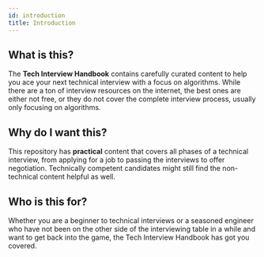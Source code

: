 ```yaml
---
id: introduction
title: Introduction
---
```


## What is this?

The **Tech Interview Handbook** contains carefully curated content to help you ace your next technical interview with a focus on algorithms. While there are a ton of interview resources on the internet, the best ones are either not free, or they do not cover the complete interview process, usually only focusing on algorithms.

## Why do I want this?

This repository has **practical** content that covers all phases of a technical interview, from applying for a job to passing the interviews to offer negotiation. Technically competent candidates might still find the non-technical content helpful as well.

## Who is this for?

Whether you are a beginner to technical interviews or a seasoned engineer who have not been on the other side of the interviewing table in a while and want to get back into the game, the Tech Interview Handbook has got you covered.